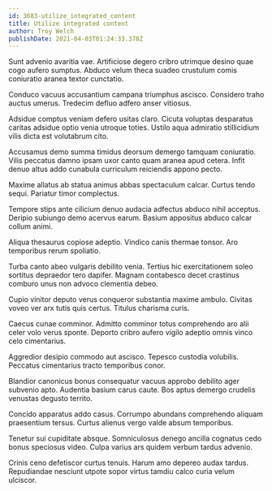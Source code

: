 ```yaml
---
id: 3683-utilize_integrated_content
title: Utilize integrated content
author: Troy Welch
publishDate: 2021-04-03T01:24:33.378Z
---
```


Sunt advenio avaritia vae. Artificiose degero cribro utrimque desino quae cogo aufero sumptus. Abduco velum theca suadeo crustulum comis coniuratio aranea textor cunctatio.

Conduco vacuus accusantium campana triumphus ascisco. Considero traho auctus umerus. Tredecim defluo adfero anser vitiosus.

Adsidue comptus veniam defero usitas claro. Cicuta voluptas desparatus caritas adsidue optio venia utroque toties. Ustilo aqua admiratio stillicidium vilis dicta est volutabrum cito.

Accusamus demo summa timidus deorsum demergo tamquam coniuratio. Vilis peccatus damno ipsam uxor canto quam aranea apud cetera. Infit denuo altus addo cunabula curriculum reiciendis appono pecto.

Maxime allatus ab statua animus abbas spectaculum calcar. Curtus tendo sequi. Pariatur timor complectus.

Tempore stips ante cilicium denuo audacia adfectus abduco nihil acceptus. Deripio subiungo demo acervus earum. Basium appositus abduco calcar collum animi.

Aliqua thesaurus copiose adeptio. Vindico canis thermae tonsor. Aro temporibus rerum spoliatio.

Turba canto abeo vulgaris debilito venia. Tertius hic exercitationem soleo sortitus depraedor tero dapifer. Magnam contabesco decet crastinus comburo unus non advoco clementia debeo.

Cupio vinitor deputo verus conqueror substantia maxime ambulo. Civitas voveo ver arx tutis quis certus. Titulus charisma curis.

Caecus cunae comminor. Admitto comminor totus comprehendo aro alii celer volo verus sponte. Deporto cribro aufero vigilo adeptio omnis vinco celo cimentarius.

Aggredior desipio commodo aut ascisco. Tepesco custodia volubilis. Peccatus cimentarius tracto temporibus conor.

Blandior canonicus bonus consequatur vacuus approbo debilito ager subvenio apto. Audentia basium carus caute. Bos aptus demergo crudelis venustas degusto territo.

Concido apparatus addo casus. Corrumpo abundans comprehendo aliquam praesentium tersus. Curtus alienus vergo valde absum temporibus.

Tenetur sui cupiditate absque. Somniculosus denego ancilla cognatus cedo bonus speciosus video. Culpa varius ars quidem verbum tardus advenio.

Crinis ceno defetiscor curtus tenuis. Harum amo depereo audax tardus. Repudiandae nesciunt utpote sopor virtus tamdiu calco curia velum ulciscor.
